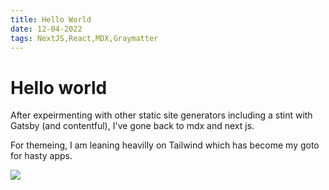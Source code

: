 ```yaml
---
title: Hello World
date: 12-04-2022
tags: NextJS,React,MDX,Graymatter
---
```



# Hello world

After expeirmenting with other static site generators including a stint with Gatsby (and contentful), I've gone back to mdx and next js.

For themeing, I am leaning heavilly on Tailwind which has become my goto for hasty apps.

<img src="/house.webp"  />